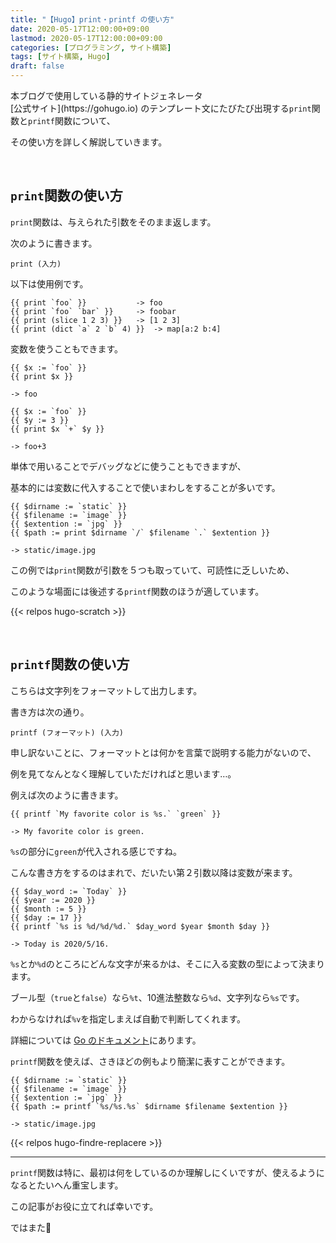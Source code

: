 ```yaml
---
title: "【Hugo】print・printf の使い方"
date: 2020-05-17T12:00:00+09:00
lastmod: 2020-05-17T12:00:00+09:00
categories: [プログラミング, サイト構築]
tags: [サイト構築, Hugo]
draft: false
---
```



<p>
<tltp label="Hugo">本ブログで使用している静的サイトジェネレータ<br/>[公式サイト](https://gohugo.io)</tltp>
のテンプレート文にたびたび出現する<code>print</code>関数と<code>printf</code>関数について、
</p>

その使い方を詳しく解説していきます。

<br/>

## `print`関数の使い方

`print`関数は、与えられた引数をそのまま返します。

<!--more-->

次のように書きます。

```go-html-template {linenos=false}
print (入力)
```

以下は使用例です。

```go-html-template {linenos=false}
{{ print `foo` }}           -> foo
{{ print `foo` `bar` }}     -> foobar
{{ print (slice 1 2 3) }}   -> [1 2 3]
{{ print (dict `a` 2 `b` 4) }}  -> map[a:2 b:4]
```

変数を使うこともできます。

```go-html-template {linenos=false}
{{ $x := `foo` }}
{{ print $x }}

-> foo

{{ $x := `foo` }}
{{ $y := 3 }}
{{ print $x `+` $y }}

-> foo+3
```

単体で用いることでデバッグなどに使うこともできますが、

基本的には変数に代入することで使いまわしをすることが多いです。

```go-html-template {linenos=false}
{{ $dirname := `static` }}
{{ $filename := `image` }}
{{ $extention := `jpg` }}
{{ $path := print $dirname `/` $filename `.` $extention }}

-> static/image.jpg
```

この例では`print`関数が引数を５つも取っていて、可読性に乏しいため、

このような場面には後述する`printf`関数のほうが適しています。

{{< relpos hugo-scratch >}}

<br/>

## `printf`関数の使い方

こちらは文字列をフォーマットして出力します。

書き方は次の通り。

```go-html-template {linenos=false}
printf (フォーマット) (入力)
```

申し訳ないことに、フォーマットとは何かを言葉で説明する能力がないので、

例を見てなんとなく理解していただければと思います…。

例えば次のように書きます。

```go-html-template {linenos=false}
{{ printf `My favorite color is %s.` `green` }}

-> My favorite color is green.
```

`%s`の部分に`green`が代入される感じですね。

こんな書き方をするのはまれで、だいたい第２引数以降は変数が来ます。

```go-html-template {linenos=false}
{{ $day_word := `Today` }}
{{ $year := 2020 }}
{{ $month := 5 }}
{{ $day := 17 }}
{{ printf `%s is %d/%d/%d.` $day_word $year $month $day }}

-> Today is 2020/5/16.
```

`%s`とか`%d`のところにどんな文字が来るかは、そこに入る変数の型によって決まります。

ブール型（`true`と`false`）なら`%t`、10進法整数なら`%d`、文字列なら`%s`です。

わからなければ`%v`を指定しまえば自動で判断してくれます。

詳細については [Go のドキュメント](https://golang.org/pkg/fmt/)にあります。

`printf`関数を使えば、さきほどの例もより簡潔に表すことができます。

```go-html-template {linenos=false}
{{ $dirname := `static` }}
{{ $filename := `image` }}
{{ $extention := `jpg` }}
{{ $path := printf `%s/%s.%s` $dirname $filename $extention }}

-> static/image.jpg
```

{{< relpos hugo-findre-replacere >}}

---

`printf`関数は特に、最初は何をしているのか理解しにくいですが、使えるようになるとたいへん重宝します。

この記事がお役に立てれば幸いです。

ではまた👋
